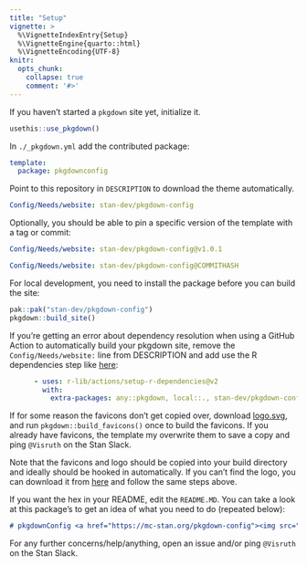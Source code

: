 ```yaml
---
title: "Setup"
vignette: >
  %\VignetteIndexEntry{Setup}
  %\VignetteEngine{quarto::html}
  %\VignetteEncoding{UTF-8}
knitr:
  opts_chunk:
    collapse: true
    comment: '#>'
---
```


If you haven't started a `pkgdown` site yet, initialize it.

```r
usethis::use_pkgdown()
```

In `./_pkgdown.yml` add the contributed package:

```yaml
template:
  package: pkgdownconfig
```

Point to this repository in `DESCRIPTION` to download the theme automatically.

```yaml
Config/Needs/website: stan-dev/pkgdown-config
```

Optionally, you should be able to pin a specific version of the template with a tag or commit:

```yaml
Config/Needs/website: stan-dev/pkgdown-config@v1.0.1

Config/Needs/website: stan-dev/pkgdown-config@COMMITHASH
```

For local development, you need to install the package before you can build the site:

```r
pak::pak("stan-dev/pkgdown-config")
pkgdown::build_site()
```

If you're getting an error about dependency resolution when using a GitHub Action to automatically build your pkgdown site, remove the `Config/Needs/website:` line from DESCRIPTION and add use the R dependencies step like [here]("https://mc-stan.org/pkgdown-config/articles/GitHub Action"):

```yaml
      - uses: r-lib/actions/setup-r-dependencies@v2
        with:
          extra-packages: any::pkgdown, local::., stan-dev/pkgdown-config
```

If for some reason the favicons don't get copied over, download [logo.svg](https://github.com/stan-dev/logos/blob/master/logo.svg), and run `pkgdown::build_favicons()` once to build the favicons. If you already have favicons, the template my overwrite them to save a copy and ping `@Visruth` on the Stan Slack.

Note that the favicons and logo should be copied into your build directory and ideally should be hooked in automatically. If you can't find the logo, you can download it from [here](https://github.com/stan-dev/logos/blob/master/hex_stickers/stan_hex_cut.svg) and follow the same steps above.

If you want the hex in your README, edit the `README.MD`. You can take a look at this package's to get an idea of what you need to do (repeated below):

```md
# pkgdownConfig <a href="https://mc-stan.org/pkgdown-config"><img src="man/figures/logo.svg" align="right" height="139" alt="pkgdownConfig website" /></a>
```

For any further concerns/help/anything, open an issue and/or ping `@Visruth` on the Stan Slack.
